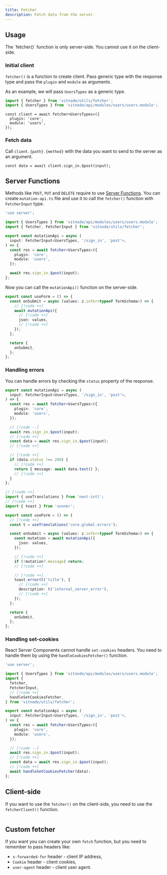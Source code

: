 ```yaml
---
title: Fetcher
description: Fetch data from the server.
---
```


## Usage

<Callout type="warn" emoji="⚠️" title="Server-side only">
  The `fetcher()` function is only server-side. You cannot use it on the
  client-side.
</Callout>


<Steps>
  <Step>
  
  ### Initial client

`fetcher()` is a function to create client. Pass generic type with the response type and pass the `plugin` and `module` as arguments.

As an example, we will pass `UsersTypes` as a generic type.

```ts
import { fetcher } from 'vitnode/utils/fetcher';
import { UsersTypes } from 'vitnode/api/modules/users/users.module';
```

```tsx
const client = await fetcher<UsersTypes>({
  plugin: 'core',
  module: 'users',
});
```

  </Step>

  <Step>

### Fetch data

Call `client.{path}.{method}` with the data you want to send to the server as an argument.

```tsx
const data = await client.sign_in.$post(input);
```

  </Step>
</Steps>

## Server Functions

Methods like `POST`, `PUT` and `DELETE` require to use [Server Functions](https://react.dev/reference/rsc/server-functions). You can create `mutation-api.ts` file and use it to call the `fetcher()` function with `FetcherInput` type.

```ts title="mutation-api.ts"
'use server';

import { UsersTypes } from 'vitnode/api/modules/users/users.module';
import { fetcher, FetcherInput } from 'vitnode/utils/fetcher';

export const mutationApi = async (
  input: FetcherInput<UsersTypes, '/sign_in', 'post'>,
) => {
  const res = await fetcher<UsersTypes>({
    plugin: 'core',
    module: 'users',
  });

  await res.sign_in.$post(input);
};
```

Now you can call the `mutationApi()` function on the server-side.

```ts title="useForm.ts"
export const useForm = () => {
  const onSubmit = async (values: z.infer<typeof formSchema>) => {
    // [!code ++]
    await mutationApi({
      // [!code ++]
      json: values,
      // [!code ++]
    });
  };

  return {
    onSubmit,
  };
};
```

### Handling errors

You can handle errors by checking the `status` property of the response.

```ts title="mutation-api.ts"
export const mutationApi = async (
  input: FetcherInput<UsersTypes, '/sign_in', 'post'>,
) => {
  const res = await fetcher<UsersTypes>({
    plugin: 'core',
    module: 'users',
  });

  // [!code --]
  await res.sign_in.$post(input);
  // [!code ++]
  const data = await res.sign_in.$post(input);
  // [!code ++]

  // [!code ++]
  if (data.status !== 200) {
    // [!code ++]
    return { message: await data.text() };
    // [!code ++]
  }
};
```

```ts title="useForm.ts"
// [!code ++]
import { useTranslations } from 'next-intl';
// [!code ++]
import { toast } from 'sonner';

export const useForm = () => {
  // [!code ++]
  const t = useTranslations('core.global.errors');

  const onSubmit = async (values: z.infer<typeof formSchema>) => {
    const mutation = await mutationApi({
      json: values,
    });

    // [!code ++]
    if (!mutation?.message) return;
    // [!code ++]

    // [!code ++]
    toast.error(t('title'), {
      // [!code ++]
      description: t('internal_server_error'),
      // [!code ++]
    });
  };

  return {
    onSubmit,
  };
};
```

### Handling set-cookies

React Server Components cannot handle `set-cookies` headers. You need to handle them by using the `handleCookiesFetcher()` function.

```ts title="mutation-api.ts"
'use server';

import { UsersTypes } from 'vitnode/api/modules/users/users.module';
import {
  fetcher,
  FetcherInput,
  // [!code ++]
  handleSetCookiesFetcher,
} from 'vitnode/utils/fetcher';

export const mutationApi = async (
  input: FetcherInput<UsersTypes, '/sign_in', 'post'>,
) => {
  const res = await fetcher<UsersTypes>({
    plugin: 'core',
    module: 'users',
  });

  // [!code --]
  await res.sign_in.$post(input);
  // [!code ++]
  const data = await res.sign_in.$post(input);
  // [!code ++]
  await handleSetCookiesFetcher(data);
};
```

## Client-side

If you want to use the `fetcher()` on the client-side, you need to use the `fetcherClient()` function.

```tsx

```

## Custom fetcher

If you want you can create your own `fetch` function, but you need to remember to pass headers like:

- `x-forwarded-for` header - client IP address,
- `Cookie` header - client cookies,
- `user-agent` header - client user agent.
